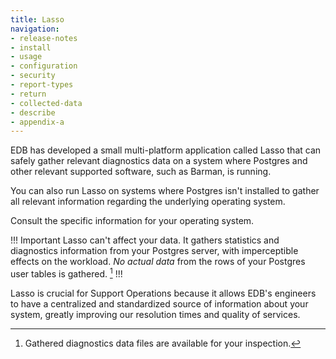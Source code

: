 ```yaml
---
title: Lasso
navigation:
- release-notes
- install
- usage
- configuration
- security
- report-types
- return
- collected-data
- describe
- appendix-a
---
```


EDB has developed a small multi-platform application called Lasso that 
can safely gather relevant diagnostics data on a system where Postgres
and other relevant supported software, such as Barman, is running.

You can also run Lasso on systems where Postgres isn't
installed to gather all relevant information regarding the
underlying operating system.

Consult the specific information for your operating system.

!!! Important
Lasso can't affect your data. It gathers
statistics and diagnostics information from your Postgres server,
with imperceptible effects on the workload. *No actual data* from
the rows of your Postgres user tables is gathered. [^1]
!!!

[^1]: Gathered diagnostics data files are available for your inspection.

Lasso is crucial for Support Operations because it allows EDB's
engineers to have a centralized and standardized source of information
about your system, greatly improving our resolution times and quality of
services.
